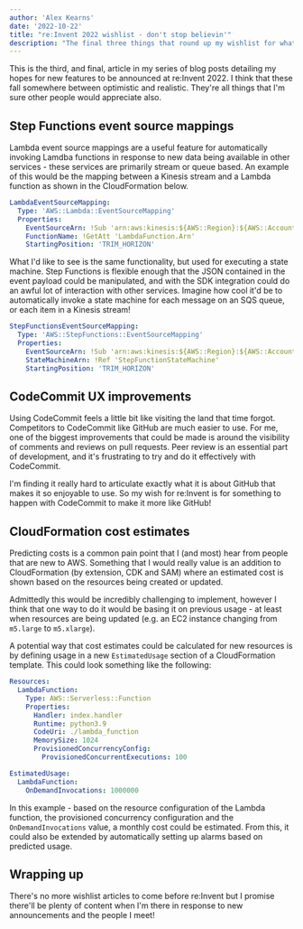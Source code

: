 ```yaml
---
author: 'Alex Kearns'
date: '2022-10-22'
title: "re:Invent 2022 wishlist - don't stop believin'"
description: "The final three things that round up my wishlist for what I'd like to be announced at the 2022 edition of AWS re:Invent."
---
```


This is the third, and final, article in my series of blog posts detailing my hopes for new features to be announced at re:Invent 2022. I think that these fall somewhere between optimistic and realistic. They're all things that I'm sure other people would appreciate also.

## Step Functions event source mappings

Lambda event source mappings are a useful feature for automatically invoking Lamdba functions in response to new data being available in other services - these services are primarily stream or queue based. An example of this would be the mapping between a Kinesis stream and a Lambda function as shown in the CloudFormation below.

```yaml
LambdaEventSourceMapping:
  Type: 'AWS::Lambda::EventSourceMapping'
  Properties:
    EventSourceArn: !Sub 'arn:aws:kinesis:${AWS::Region}:${AWS::AccountId}:stream/${KinesisStream}'
    FunctionName: !GetAtt 'LambdaFunction.Arn'
    StartingPosition: 'TRIM_HORIZON'
```

What I'd like to see is the same functionality, but used for executing a state machine. Step Functions is flexible enough that the JSON contained in the event payload could be manipulated, and with the SDK integration could do an awful lot of interaction with other services. Imagine how cool it'd be to automatically invoke a state machine for each message on an SQS queue, or each item in a Kinesis stream!

```yaml
StepFunctionsEventSourceMapping:
  Type: 'AWS::StepFunctions::EventSourceMapping'
  Properties:
    EventSourceArn: !Sub 'arn:aws:kinesis:${AWS::Region}:${AWS::AccountId}:stream/${KinesisStream}'
    StateMachineArn: !Ref 'StepFunctionStateMachine'
    StartingPosition: 'TRIM_HORIZON'
```

## CodeCommit UX improvements

Using CodeCommit feels a little bit like visiting the land that time forgot. Competitors to CodeCommit like GitHub are much easier to use. For me, one of the biggest improvements that could be made is around the visibility of comments and reviews on pull requests. Peer review is an essential part of development, and it's frustrating to try and do it effectively with CodeCommit.

I'm finding it really hard to articulate exactly what it is about GitHub that makes it so enjoyable to use. So my wish for re:Invent is for something to happen with CodeCommit to make it more like GitHub!

## CloudFormation cost estimates

Predicting costs is a common pain point that I (and most) hear from people that are new to AWS. Something that I would really value is an addition to CloudFormation (by extension, CDK and SAM) where an estimated cost is shown based on the resources being created or updated. 

Admittedly this would be incredibly challenging to implement, however I think that one way to do it would be basing it on previous usage - at least when resources are being updated (e.g. an EC2 instance changing from `m5.large` to `m5.xlarge`). 

A potential way that cost estimates could be calculated for new resources is by defining usage in a new `EstimatedUsage` section of a CloudFormation template. This could look something like the following:

```yaml
Resources:
  LambdaFunction:
    Type: AWS::Serverless::Function
    Properties:
      Handler: index.handler
      Runtime: python3.9
      CodeUri: ./lambda_function
      MemorySize: 1024
      ProvisionedConcurrencyConfig:
        ProvisionedConcurrentExecutions: 100

EstimatedUsage:
  LambdaFunction:
    OnDemandInvocations: 1000000
```

In this example - based on the resource configuration of the Lambda function, the provisioned concurrency configuration and the `OnDemandInvocations` value, a monthly cost could be estimated. From this, it could also be extended by automatically setting up alarms based on predicted usage.

## Wrapping up

There's no more wishlist articles to come before re:Invent but I promise there'll be plenty of content when I'm there in response to new announcements and the people I meet!